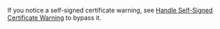 If you notice a self-signed certificate warning, see [Handle Self-Signed Certificate Warning](/docs/internals/troubleshooting#handle-self-signed-certificate-warning) to bypass it.
